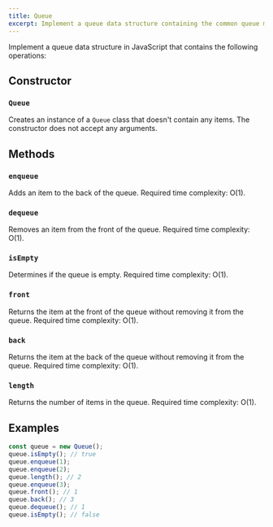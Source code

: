 ```yaml
---
title: Queue
excerpt: Implement a queue data structure containing the common queue methods
---
```


Implement a queue data structure in JavaScript that contains the following operations:

## Constructor

### `Queue`

Creates an instance of a `Queue` class that doesn't contain any items. The constructor does not accept any arguments.

## Methods

### `enqueue`

Adds an item to the back of the queue. Required time complexity: O(1).

### `dequeue`

Removes an item from the front of the queue. Required time complexity: O(1).

### `isEmpty`

Determines if the queue is empty. Required time complexity: O(1).

### `front`

Returns the item at the front of the queue without removing it from the queue. Required time complexity: O(1).

### `back`

Returns the item at the back of the queue without removing it from the queue. Required time complexity: O(1).

### `length`

Returns the number of items in the queue. Required time complexity: O(1).

## Examples

```js
const queue = new Queue();
queue.isEmpty(); // true
queue.enqueue(1);
queue.enqueue(2);
queue.length(); // 2
queue.enqueue(3);
queue.front(); // 1
queue.back(); // 3
queue.dequeue(); // 1
queue.isEmpty(); // false
```
